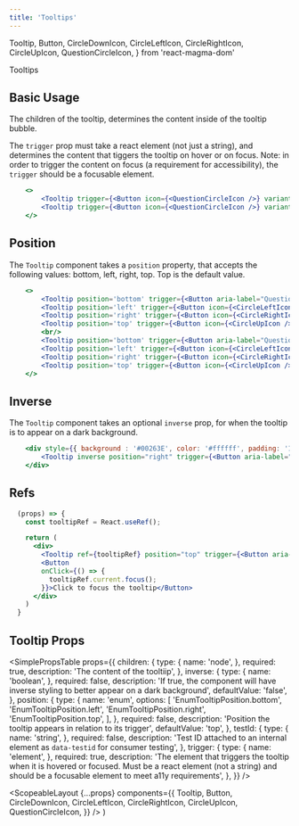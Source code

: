 ```yaml
---
title: 'Tooltips'
---
```


  Tooltip,
  Button,
  CircleDownIcon,
  CircleLeftIcon,
  CircleRightIcon,
  CircleUpIcon,
  QuestionCircleIcon,
} from 'react-magma-dom'

<DocsHeading to="/design/tooltips/" type="design">
  Tooltips
</DocsHeading>

## Basic Usage

The children of the tooltip, determines the content inside of the tooltip bubble.

The `trigger` prop must take a react element (not just a string), and determines the content that tiggers the tooltip on hover or on focus. Note: in order to trigger the content on focus (a requirement for accessibility), the `trigger` should be a focusable element.

```.jsx
    <>
        <Tooltip trigger={<Button icon={<QuestionCircleIcon />} variant="link" />}>What's this?</Tooltip>
        <Tooltip trigger={<Button icon={<QuestionCircleIcon />} variant="link" />}>Lorem ipsum dolor sit amet, mutat utroque cu quo. Vel molestie invidunt dissentiet no, ut vim iriure eloquentiam.</Tooltip>
    </>
```

## Position

The `Tooltip` component takes a `position` property, that accepts the following values: bottom, left, right, top. Top is the default value.

```.jsx
    <>
        <Tooltip position='bottom' trigger={<Button aria-label="Question Icon" icon={<CircleDownIcon />} variant="link" />}>Tooltip bottom</Tooltip>
        <Tooltip position='left' trigger={<Button icon={<CircleLeftIcon />} variant="link" />}>Tooltip left</Tooltip>
        <Tooltip position='right' trigger={<Button icon={<CircleRightIcon />} variant="link" />}>Tooltip right</Tooltip>
        <Tooltip position='top' trigger={<Button icon={<CircleUpIcon />} variant="link" />}>Tooltip top</Tooltip>
        <br/>
        <Tooltip position='bottom' trigger={<Button aria-label="Question Icon" icon={<CircleDownIcon />} variant="link" />}>Lorem ipsum dolor sit amet, mutat utroque cu quo. Vel molestie invidunt dissentiet no, ut vim iriure eloquentiam.</Tooltip>
        <Tooltip position='left' trigger={<Button icon={<CircleLeftIcon />} variant="link" />}>Lorem ipsum dolor sit amet, mutat utroque cu quo. Vel molestie invidunt dissentiet no, ut vim iriure eloquentiam.</Tooltip>
        <Tooltip position='right' trigger={<Button icon={<CircleRightIcon />} variant="link" />}>Lorem ipsum dolor sit amet, mutat utroque cu quo. Vel molestie invidunt dissentiet no, ut vim iriure eloquentiam.</Tooltip>
        <Tooltip position='top' trigger={<Button icon={<CircleUpIcon />} variant="link" />}>Lorem ipsum dolor sit amet, mutat utroque cu quo. Vel molestie invidunt dissentiet no, ut vim iriure eloquentiam.</Tooltip>
    </>
```

## Inverse

The `Tooltip` component takes an optional `inverse` prop, for when the tooltip is to appear on a dark background.

```.jsx
    <div style={{ background : '#00263E', color: '#ffffff', padding: '10px' }}>
        <Tooltip inverse position="right" trigger={<Button aria-label="Question Icon" icon={<QuestionCircleIcon />} inverse variant="link" />}>Inverse tooltip</Tooltip>
    </div>
```

## Refs

```.jsx
  (props) => {
    const tooltipRef = React.useRef();

    return (
      <div>
        <Tooltip ref={tooltipRef} position="top" trigger={<Button aria-label="Question Icon" icon={<QuestionCircleIcon />} variant="link" />}>Ref tooltip</Tooltip>
        <Button
        onClick={() => {
          tooltipRef.current.focus();
        }}>Click to focus the tooltip</Button>
      </div>
    )
  }
```

## Tooltip Props

<SimplePropsTable
  props={{
    children: {
      type: {
        name: 'node',
      },
      required: true,
      description: 'The content of the tooltiip',
    },
    inverse: {
      type: {
        name: 'boolean',
      },
      required: false,
      description:
        'If true, the component will have inverse styling to better appear on a dark background',
      defaultValue: 'false',
    },
    position: {
      type: {
        name: 'enum',
        options: [
          'EnumTooltipPosition.bottom',
          'EnumTooltipPosition.left',
          'EnumTooltipPosition.right',
          'EnumTooltipPosition.top',
        ],
      },
      required: false,
      description: 'Position the tooltip appears in relation to its trigger',
      defaultValue: 'top',
    },
    testId: {
      type: {
        name: 'string',
      },
      required: false,
      description:
        'Test ID attached to an internal element as `data-testid` for consumer testing',
    },
    trigger: {
      type: {
        name: 'element',
      },
      required: true,
      description:
        'The element that triggers the tooltip when it is hovered or focused.  Must be a react element (not a string) and should be a focusable element to meet a11y requirements',
    },
  }}
/>

  <ScopeableLayout
    {...props}
    components={{
      Tooltip,
      Button,
      CircleDownIcon,
      CircleLeftIcon,
      CircleRightIcon,
      CircleUpIcon,
      QuestionCircleIcon,
    }}
  />
)

